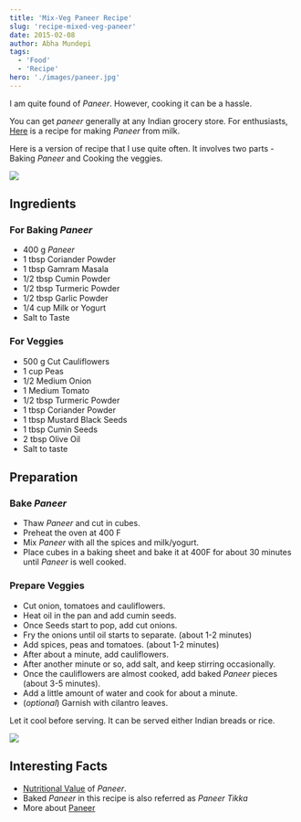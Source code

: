 ```yaml
---
title: 'Mix-Veg Paneer Recipe'
slug: 'recipe-mixed-veg-paneer'
date: 2015-02-08
author: Abha Mundepi
tags:
  - 'Food'
  - 'Recipe'
hero: './images/paneer.jpg'
---
```


I am quite found of _Paneer_. However, cooking it can be a hassle.

You can get _paneer_ generally at any Indian grocery store. For
enthusiasts, [Here](https://thewayofcheese.com/2013/02/18/paneer/) is a
recipe for making _Paneer_ from milk.

Here is a version of recipe that I use quite often. It involves two
parts - Baking _Paneer_ and Cooking the veggies.

![](https://res.cloudinary.com/sadanandsingh/image/upload/v1496963330/bakedPaneer_wxweem.jpg)

## Ingredients

### For Baking _Paneer_

- 400 g _Paneer_
- 1 tbsp Coriander Powder
- 1 tbsp Gamram Masala
- 1/2 tbsp Cumin Powder
- 1/2 tbsp Turmeric Powder
- 1/2 tbsp Garlic Powder
- 1/4 cup Milk or Yogurt
- Salt to Taste

### For Veggies

- 500 g Cut Cauliflowers
- 1 cup Peas
- 1/2 Medium Onion
- 1 Medium Tomato
- 1/2 tbsp Turmeric Powder
- 1 tbsp Coriander Powder
- 1 tbsp Mustard Black Seeds
- 1 tbsp Cumin Seeds
- 2 tbsp Olive Oil
- Salt to taste

## Preparation

### Bake _Paneer_

- Thaw _Paneer_ and cut in cubes.
- Preheat the oven at 400 F
- Mix _Paneer_ with all the spices and milk/yogurt.
- Place cubes in a baking sheet and bake it at 400F for about 30
  minutes until _Paneer_ is well cooked.

### Prepare Veggies

- Cut onion, tomatoes and cauliflowers.
- Heat oil in the pan and add cumin seeds.
- Once Seeds start to pop, add cut onions.
- Fry the onions until oil starts to separate. (about 1-2 minutes)
- Add spices, peas and tomatoes. (about 1-2 minutes)
- After about a minute, add cauliflowers.
- After another minute or so, add salt, and keep stirring
  occasionally.
- Once the cauliflowers are almost cooked, add baked _Paneer_ pieces
  (about 3-5 minutes).
- Add a little amount of water and cook for about a minute.
- (_optional_) Garnish with cilantro leaves.

Let it cool before serving. It can be served either Indian breads or
rice.

![](https://res.cloudinary.com/sadanandsingh/image/upload/v1496963330/bakedPaneer_final_bh3rss.jpg)

## Interesting Facts

- [Nutritional Value](https://nutritiondata.self.com/facts/recipe/1770692/2) of _Paneer_.
- Baked _Paneer_ in this recipe is also referred as _Paneer Tikka_
- More about [Paneer](https://en.wikipedia.org/wiki/Paneer)
